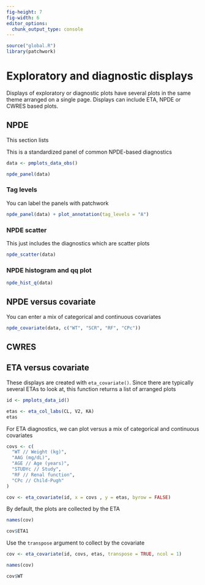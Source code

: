 ```yaml
---
fig-height: 7
fig-width: 6
editor_options: 
  chunk_output_type: console
---
```


```r
source("global.R")
library(patchwork)
```

# Exploratory and diagnostic displays

Displays of exploratory or diagnostic plots have several plots
in the same theme arranged on a single page. Displays can include
ETA, NPDE or CWRES based plots. 


## NPDE 

This section lists

This is a standardized panel of common NPDE-based diagnostics

```r
data <- pmplots_data_obs()

npde_panel(data)
```

### Tag levels 

You can label the panels with patchwork

```r
npde_panel(data) + plot_annotation(tag_levels = "A")
```

### NPDE scatter

This just includes the diagnostics which are scatter plots

```r
npde_scatter(data)
```

### NPDE histogram and qq plot

```r
npde_hist_q(data)
```

## NPDE versus covariate

You can enter a mix of categorical and continuous covariates

```r
npde_covariate(data, c("WT", "SCR", "RF", "CPc"))
```



## CWRES


## ETA versus covariate

These displays are created with `eta_covariate()`. Since there are typically several ETAs to look at, this function returns a list of 
arranged plots

```r
id <- pmplots_data_id()
```

```r
etas <- eta_col_labs(CL, V2, KA)
etas
```

For ETA diagnostics, we can plot versus a mix of categorical and 
continuous covariates

```r
covs <- c(
  "WT // Weight (kg)", 
  "AAG (mg/dL)", 
  "AGE // Age (years)", 
  "STUDYc // Study", 
  "RF // Renal function", 
  "CPc // Child-Pugh"
)

cov <- eta_covariate(id, x = covs , y = etas, byrow = FALSE) 
```

By default, the plots are collected by the ETA

```r
names(cov)

cov$ETA1
```

Use the `transpose` argument to collect by the covariate

```r
cov <- eta_covariate(id, covs, etas, transpose = TRUE, ncol = 1)

names(cov)
```

```r
cov$WT
```






